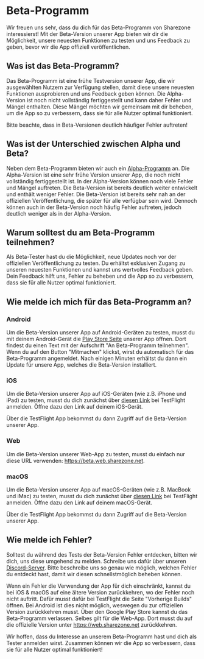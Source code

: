 # Beta-Programm

Wir freuen uns sehr, dass du dich für das Beta-Programm von Sharezone
interessierst! Mit der Beta-Version unserer App bieten wir dir die Möglichkeit,
unsere neuesten Funktionen zu testen und uns Feedback zu geben, bevor wir die
App offiziell veröffentlichen.

## Was ist das Beta-Programm?

Das Beta-Programm ist eine frühe Testversion unserer App, die wir ausgewählten
Nutzern zur Verfügung stellen, damit diese unsere neuesten Funktionen
ausprobieren und uns Feedback geben können. Die Alpha-Version ist noch nicht
vollständig fertiggestellt und kann daher Fehler und Mängel enthalten. Diese
Mängel möchten wir gemeinsam mit dir beheben, um die App so zu verbessern, dass
sie für alle Nutzer optimal funktioniert.

<Warning>Bitte beachte, dass in Beta-Versionen deutlich häufiger Fehler
auftreten!</Warning>

## Was ist der Unterschied zwischen Alpha und Beta?

Neben dem Beta-Programm bieten wir auch ein [Alpha-Programm](/alpha-program.mdx)
an. Die Alpha-Version ist eine sehr frühe Version unserer App, die noch nicht
vollständig fertiggestellt ist. In der Alpha-Version können noch viele Fehler
und Mängel auftreten. Die Beta-Version ist bereits deutlich weiter entwickelt
und enthält weniger Fehler. Die Beta-Version ist bereits sehr nah an der
offiziellen Veröffentlichung, die später für alle verfügbar sein wird. Dennoch
können auch in der Beta-Version noch häufig Fehler auftreten, jedoch deutlich
weniger als in der Alpha-Version.

## Warum solltest du am Beta-Programm teilnehmen?

Als Beta-Tester hast du die Möglichkeit, neue Updates noch vor der offiziellen
Veröffentlichung zu testen. Du erhältst exklusiven Zugang zu unseren neuesten
Funktionen und kannst uns wertvolles Feedback geben. Dein Feedback hilft uns,
Fehler zu beheben und die App so zu verbessern, dass sie für alle Nutzer optimal
funktioniert.

## Wie melde ich mich für das Beta-Programm an?

### Android

Um die Beta-Version unserer App auf Android-Geräten zu testen, musst du mit
deinem Android-Gerät die [Play Store Seite](https://sharezone.net) unserer App
öffnen. Dort findest du einen Text mit der Aufschrift "An Beta-Programm
teilnehmen". Wenn du auf den Button "Mitmachen" klickst, wirst du automatisch
für das Beta-Programm angemeldet. Nach einigen Minuten erhältst du dann ein
Update für unsere App, welches die Beta-Version installiert.

### iOS

Um die Beta-Version unserer App auf iOS-Geräten (wie z.B. iPhone und iPad) zu
testen, musst du dich zunächst über [diesen
Link](https://sharezone.net/apple-beta) bei TestFlight anmelden. Öffne dazu den
Link auf deinem iOS-Gerät.

Über die TestFlight App bekommst du dann Zugriff auf die Beta-Version unserer
App.

### Web

Um die Beta-Version unserer Web-App zu testen, musst du einfach nur diese URL
verwenden: https://beta.web.sharezone.net.

### macOS

Um die Beta-Version unserer App auf macOS-Geräten (wie z.B. MacBook und iMac)
zu testen, musst du dich zunächst über [diesen
Link](https://sharezone.net/apple-beta) bei TestFlight anmelden. Öffne dazu den
Link auf deinem macOS-Gerät.

Über die TestFlight App bekommst du dann Zugriff auf die Beta-Version unserer
App.

## Wie melde ich Fehler?

Solltest du während des Tests der Beta-Version Fehler entdecken, bitten wir
dich, uns diese umgehend zu melden. Schreibe uns dafür über unseren
[Discord-Server](https://sharezone.net/discord). Bitte beschreibe uns so genau
wie möglich, welchen Fehler du entdeckt hast, damit wir diesen schnellstmöglich
beheben können.

Wenn ein Fehler die Verwendung der App für dich einschränkt, kannst du bei iOS &
macOS auf eine ältere Version zurückkehren, wo der Fehler noch nicht auftritt.
Dafür musst dafür bei TestFlight die Seite "Vorherige Builds" öffnen. Bei
Android ist dies nicht möglich, weswegen du zur offiziellen Version zurückkehren
musst. Über den Google Play Store kannst du das Beta-Programm verlassen. Selbes
gilt für die Web-App. Dort musst du auf die offizielle Version unter
https://web.sharezone.net zurückkehren.

Wir hoffen, dass du Interesse an unserem Beta-Programm hast und dich als Tester
anmelden wirst. Zusammen können wir die App so verbessern, dass sie für alle
Nutzer optimal funktioniert!
